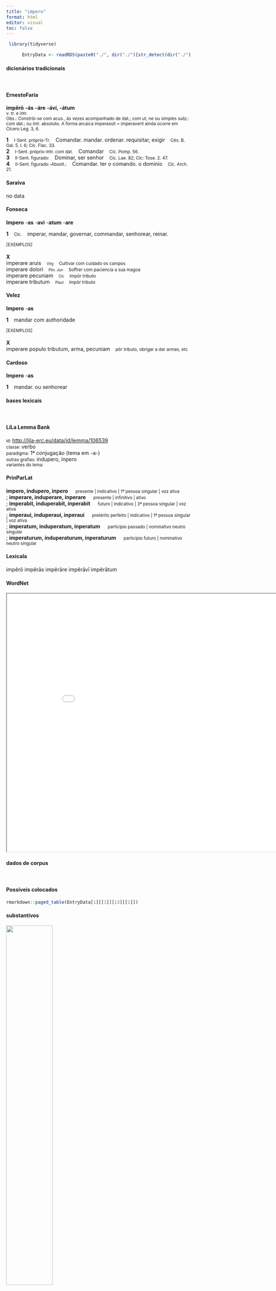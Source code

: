 ```yaml
---
title: "impero"
format: html
editor: visual
toc: false
---
```



```r
 library(tidyverse) 

      EntryData <- readRDS(paste0("./", dir("./")[str_detect(dir("./"), "_xx105-109-112-101-114-111xx_.rds")]))

```


#### dicionários tradicionais

&emsp;




::: panel-tabset

#### ErnestoFaria

<b>impĕrō</b> <b>-ás</b> <b>-áre</b> <b>-áví, -átum</b> <br> <small>v. tr. e intr.</small> <br> <small>Obs.: Constrói-se com acus., às vezes acompanhado de dat.; com ut, ne ou simples subj.: com dat.; ou intr. absoluto. A forma arcaica imperassit = imperaverit  ainda ocorre em Cícero Leg. 3, 6.</small>   <p> <b>1</b> &ensp; <small>I-Sent. próprio-Tr.</small> &ensp; Comandar. mandar. ordenar. requisitar, exigir &ensp; <small>Cés. B. Gal. 5. I. 6; Cíc. Flac. 33.</small> <br> <b>2</b> &ensp; <small>I-Sent. próprio-Intr. com dat.</small> &ensp; Comandar &ensp; <small>Cíc. Pomp. 56.</small> <br> <b>3</b> &ensp; <small>II-Sent. figurado:</small> &ensp; Dominar, ser senhor &ensp; <small>Cíc. Lae. 82; Cíc: Tose. 2. 47.</small> <br> <b>4</b> &ensp; <small>II-Sent. figurado:-Absolt.:</small> &ensp; Comandar. ter o comando. o domínio &ensp; <small>Cíc. Arch. 21.</small> </p>




#### Saraiva

no data




#### Fonseca

<b>Impero</b> -<b>as</b> -<b>avi</b> -<b>atum</b> -<b>are</b>   <p> <b>1</b> &ensp; <small>Cic.</small> &ensp; imperar, mandar, governar, commandar, senhorear, reinar. </p>   <p><small>[EXEMPLOS]</small><br> <br><b>X</b><br>imperare aruis &ensp; <small><small>Virg</small></small> &ensp; <small>Cultivar com cuidado os campos</small> <br> imperare dolori &ensp; <small><small>Plin. Jun</small></small> &ensp; <small>Soffrer com paciencia a sua magoa</small> <br> imperare pecuniam &ensp; <small><small>Cic</small></small> &ensp; <small>Impôr tributo</small> <br> imperare tributum &ensp; <small><small>Plaut</small></small> &ensp; <small>Impôr tributo</small> </p>




#### Velez

<b>Impero</b> -<b>as</b>   <p> <b>1</b> &ensp; mandar com authoridade </p>   <p><small>[EXEMPLOS]</small><br> <br><b>X</b><br>imperare populo tributum, arma, pecuniam &ensp; <small>pôr tributo, obrigar a dar armas, etc</small> </p>




#### Cardoso

<b>Impero</b> -<b>as</b>   <p> <b>1</b> &ensp; mandar. ou senhorear </p>


:::



#### bases lexicais

&emsp;






::: panel-tabset

#### LiLa Lemma Bank

<small> id: </small> <a href=' http://lila-erc.eu/data/id/lemma/106539 ' target="_blank"> http://lila-erc.eu/data/id/lemma/106539 </a> <br>
<small> classe: </small> verbo    <br>
<small> paradigma: </small> 1ª conjugação (tema em -a-) <br>
<small> outras grafias: </small> indupero, inpero <br>
<small> variantes do lema: </small>  <br>





#### PrinParLat

<b> impero, indupero, inpero </b>&emsp;<small> presente | indicativo | 1ª pessoa singular | voz ativa </small><br>
; <b> imperare, induperare, inperare </b>&emsp;<small> presente | infinitivo | ativo </small><br>
; <b> imperabit, induperabit, inperabit </b>&emsp;<small> futuro | indicativo | 3ª pessoa singular | voz ativa </small><br>
; <b> imperaui, induperaui, inperaui </b>&emsp;<small> pretérito perfeito | indicativo | 1ª pessoa singular | voz ativa </small><br>
; <b> imperatum, induperatum, inperatum </b>&emsp;<small> particípio passado | nominativo neutro singular </small><br>
; <b> imperaturum, induperaturum, inperaturum </b>&emsp;<small> particípio futuro | nominativo neutro singular </small><br>





#### Lexicala

impĕrō 
 impĕrās 
 impĕrāre 
 impĕrāvī 
 impĕrātum




#### WordNet

<iframe width='900' height='700' src='Media/Tree__xx105-109-112-101-114-111xx__sem_type_lexemes_pt.html'>

</iframe>


:::



#### dados de corpus

&emsp;




::: panel-tabset

#### Possíveis colocados

```r

rmarkdown::paged_table(EntryData[1][[1]][13][[1]])

```


#### substantivos

![](./Media/wordcloud__xx105-109-112-101-114-111xx__BY_collocate_scoreSUBST.webp){width=50% fig-alt='This chart plots collocate by scoreSUBST, for the headword impero here are all the values plotted: collocate: obses; scoreSUBST: 2. collocate: uolo; scoreSUBST: 0. collocate: ut; scoreSUBST: 0. collocate: que; scoreSUBST: 0'}




#### adjetivos

![](./Media/wordcloud__xx105-109-112-101-114-111xx__BY_collocate_scoreADJ.webp){width=50% fig-alt='This chart plots collocate by scoreADJ, for the headword impero here are all the values plotted: collocate: obses; scoreADJ: 0. collocate: uolo; scoreADJ: 0. collocate: ut; scoreADJ: 0. collocate: que; scoreADJ: 0'}




#### verbos

![](./Media/wordcloud__xx105-109-112-101-114-111xx__BY_collocate_scoreVERBO.webp){width=50% fig-alt='This chart plots collocate by scoreVERBO, for the headword impero here are all the values plotted: collocate: obses; scoreVERBO: 0. collocate: uolo; scoreVERBO: 2. collocate: ut; scoreVERBO: 0. collocate: que; scoreVERBO: 0'}




#### advérbios

![](./Media/wordcloud__xx105-109-112-101-114-111xx__BY_collocate_scoreADV.webp){width=50% fig-alt='This chart plots collocate by scoreADV, for the headword impero here are all the values plotted: collocate: obses; scoreADV: 0. collocate: uolo; scoreADV: 0. collocate: ut; scoreADV: 0. collocate: que; scoreADV: 0'}




#### preposições e conjunções

![](./Media/wordcloud__xx105-109-112-101-114-111xx__BY_collocate_scoreFUNC.webp){width=50% fig-alt='This chart plots collocate by scoreFUNC, for the headword impero here are all the values plotted: collocate: obses; scoreFUNC: 0. collocate: uolo; scoreFUNC: 0. collocate: ut; scoreFUNC: 20. collocate: que; scoreFUNC: 0'}


:::



::: panel-tabset

#### ExemplosTraduzidos

<p> Basilus ut <b>imperatum</b> est facit <br> <small> Caes.Gal.6.30.1 <br> Basilo faz com lhe foi ordenado. <small> [JDD] </small> </small> </p>
; <p> peragit concilium Caesar equitesque <b>imperat</b> ciuitatibus <br> <small> Caes.Gal.6.4.6 <br> César encerra a assembléia e requisita cavaleiros às cidades. <small> [JDD] </small> </small> </p>
; <p> obsidibus <b>imperatis</b> centum hos Haeduis custodiendos tradit <br> <small> Caes.Gal.6.4.4 <br> Exigidos cem reféns, entrega-os aos Éduos para ficarem sob custódia. <small> [JDD] </small> </small> </p>
; <p> habere uidetur ista res iniquitatem si <b>imperare</b> uelis difficultatem si rogare <br> <small> Cic.Catil.4.7.17 <br> Essa decisão parece ter uma iniquidade, se queres ordenar, uma dificuldade, se queres pedir. <small> [JDD] </small> </small> </p>





#### Frequência por autor

![](./Media/barchart__xx105-109-112-101-114-111xx__lemma_BY_author_Frequencies.webp){width=50% fig-alt='This charts plots the frequency of lemma by author_Frequencies. The Caesar subcorpus registers the highest normalized frequency, with the value of 10.57 and an absolute frequency of 28. The Suetonius subcorpus follows, with a normalized frequency of 0 and an absolute frequency of 0. the subcorpus with the least normalized frequency is Horatius with the normalized value of 0 and an absolute freqeuncy of 0. here are all the values: subcorpus: Caesar ; normalized frequency: 28 ; absolute frequency: 10.5748168290656. subcorpus: Cicero ; normalized frequency: 34 ; absolute frequency: 2.11806334255314. subcorpus: Horatius ; normalized frequency: 0 ; absolute frequency: 0. subcorpus: Ovidius ; normalized frequency: 1 ; absolute frequency: 1.71585449553878. subcorpus: Phaedrus ; normalized frequency: 0 ; absolute frequency: 0. subcorpus: Sallustius ; normalized frequency: 3 ; absolute frequency: 2.78267322140803. subcorpus: Seneca ; normalized frequency: 11 ; absolute frequency: 2.05296653664545. subcorpus: Suetonius ; normalized frequency: 0 ; absolute frequency: 0. subcorpus: Tacitus ; normalized frequency: 3 ; absolute frequency: 10.2986611740474. subcorpus: Vergilius ; normalized frequency: 0 ; absolute frequency: 0. subcorpus: Hieronymus ; normalized frequency: 1 ; absolute frequency: 2.24668613794653'}




#### Frequência por gênero

![](./Media/barchart__xx105-109-112-101-114-111xx__lemma_BY_genre_Frequencies.webp){width=50% fig-alt='This charts plots the frequency of lemma by genre_Frequencies. The Prosa.histórica subcorpus registers the highest normalized frequency, with the value of 8.28 and an absolute frequency of 34. The Prosa.filosófica subcorpus follows, with a normalized frequency of 1.98 and an absolute frequency of 12. the subcorpus with the least normalized frequency is Poesia.lírica with the normalized value of 0 and an absolute freqeuncy of 0. here are all the values: subcorpus: Prosa.histórica ; normalized frequency: 34 ; absolute frequency: 8.2767350714477. subcorpus: Prosa.filosófica ; normalized frequency: 12 ; absolute frequency: 1.9769031811667. subcorpus: Prosa.oratória ; normalized frequency: 25 ; absolute frequency: 2.40031492131768. subcorpus: Prosa.epistolográfica ; normalized frequency: 6 ; absolute frequency: 1.58986724608495. subcorpus: Poesia.lírica ; normalized frequency: 0 ; absolute frequency: 0. subcorpus: Poesia.didática ; normalized frequency: 1 ; absolute frequency: 0.848248367121893. subcorpus: Poesia.trágica ; normalized frequency: 2 ; absolute frequency: 1.73731758165393. subcorpus: Poesia.épica ; normalized frequency: 0 ; absolute frequency: 0. subcorpus: Prosa.ficcional ; normalized frequency: 1 ; absolute frequency: 2.24668613794653'}




#### Frequência por século

![](./Media/barchart__xx105-109-112-101-114-111xx__lemma_BY_period_Frequencies.webp){width=50% fig-alt='This charts plots the frequency of lemma by period_Frequencies. The II.d.C. subcorpus registers the highest normalized frequency, with the value of 7.85 and an absolute frequency of 3. The I.a.C. subcorpus follows, with a normalized frequency of 3.03 and an absolute frequency of 65. the subcorpus with the least normalized frequency is I.d.C. with the normalized value of 1.84 and an absolute freqeuncy of 12. here are all the values: subcorpus: I.a.C. ; normalized frequency: 65 ; absolute frequency: 3.02536653479172. subcorpus: I.d.C. ; normalized frequency: 12 ; absolute frequency: 1.83570445158329. subcorpus: II.d.C. ; normalized frequency: 3 ; absolute frequency: 7.85340314136126. subcorpus: IV.d.C. ; normalized frequency: 1 ; absolute frequency: 2.24668613794653'}


:::

